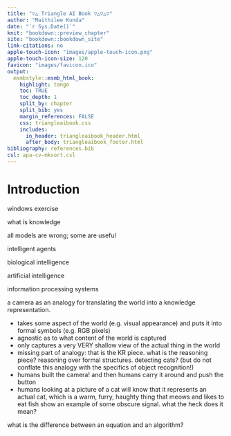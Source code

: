 ```yaml
---
title: "▽△ Triangle AI Book ▽△▽△▽"
author: "Maithilee Kunda"
date: "`r Sys.Date()`"
knit: "bookdown::preview_chapter"
site: "bookdown::bookdown_site"
link-citations: no
apple-touch-icon: "images/apple-touch-icon.png"
apple-touch-icon-size: 120
favicon: "images/favicon.ico"
output:
  msmbstyle::msmb_html_book:
    highlight: tango
    toc: TRUE
    toc_depth: 1
    split_by: chapter
    split_bib: yes
    margin_references: FALSE
    css: triangleaibook.css
    includes:
      in_header: triangleaibook_header.html
      after_body: triangleaibook_footer.html
bibliography: references.bib
csl: apa-cv-mksort.csl
---
```


# Introduction {#introduction}

<intro goes here>

windows exercise

what is knowledge

all models are wrong; some are useful

intelligent agents

biological intelligence

artificial intelligence

information processing systems

a camera as an analogy for translating the world into a knowledge representation.

- takes some aspect of the world (e.g. visual appearance) and puts it into formal symbols (e.g. RGB pixels)
- agnostic as to what content of the world is captured
- only captures a very VERY shallow view of the actual thing in the world
- missing part of analogy: that is the KR piece.  what is the reasoning piece?  reasoning over formal structures.  detecting cats?  (but do not conflate this analogy with the specifics of object recognition!)
- humans built the camera!  and then humans carry it around and push the button
- humans looking at a picture of a cat will know that it represents an actual cat, which is a warm, furry, haughty thing that meows and likes to eat fish  show an example of some obscure signal.  what the heck does it mean?

what is the difference between an equation and an algorithm?
